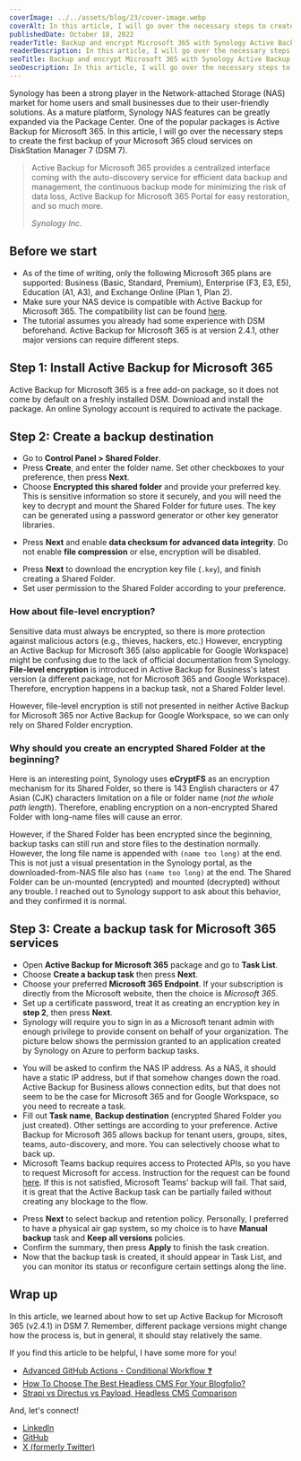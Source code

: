 ```yaml
---
coverImage: ../../assets/blog/23/cover-image.webp
coverAlt: In this article, I will go over the necessary steps to create the first backup of your Microsoft 365 cloud services on DiskStation Manager (DSM) 7.
publishedDate: October 18, 2022
readerTitle: Backup and encrypt Microsoft 365 with Synology Active Backup
readerDescription: In this article, I will go over the necessary steps to create the first backup of your Microsoft 365 cloud services on DiskStation Manager (DSM) 7.
seoTitle: Backup and encrypt Microsoft 365 with Synology Active Backup
seoDescription: In this article, I will go over the necessary steps to create the first backup of your Microsoft 365 cloud services on DiskStation Manager (DSM) 7.
---
```



Synology has been a strong player in the Network-attached Storage (NAS) market for home users and small businesses due to their user-friendly solutions. As a mature platform, Synology NAS features can be greatly expanded via the Package Center. One of the popular packages is Active Backup for Microsoft 365. In this article, I will go over the necessary steps to create the first backup of your Microsoft 365 cloud services on DiskStation Manager 7 (DSM 7).

> Active Backup for Microsoft 365 provides a centralized interface coming with the auto-discovery service for efficient data backup and management, the continuous backup mode for minimizing the risk of data loss, Active Backup for Microsoft 365 Portal for easy restoration, and so much more.
>
> <cite>Synology Inc.</cite>

## Before we start

- As of the time of writing, only the following Microsoft 365 plans are supported: Business (Basic, Standard, Premium), Enterprise (F3, E3, E5), Education (A1, A3), and Exchange Online (Plan 1, Plan 2).
- Make sure your NAS device is compatible with Active Backup for Microsoft 365. The compatibility list can be found [here](https://www.synology.com/en-us/dsm/packages/ActiveBackup-Office365).
- The tutorial assumes you already had some experience with DSM beforehand. Active Backup for Microsoft 365 is at version 2.4.1, other major versions can require different steps.

## Step 1: Install Active Backup for Microsoft 365

Active Backup for Microsoft 365 is a free add-on package, so it does not come by default on a freshly installed DSM. Download and install the package. An online Synology account is required to activate the package.


<BlogPicture imageMetadata={image} alt='Install Active Backup for Microsoft 365 from Synology Package Center.' />

## Step 2: Create a backup destination

- Go to **Control Panel > Shared Folder**.
- Press **Create**, and enter the folder name. Set other checkboxes to your preference, then press **Next**.
- Choose **Encrypted this shared folder** and provide your preferred key. This is sensitive information so store it securely, and you will need the key to decrypt and mount the Shared Folder for future uses. The key can be generated using a password generator or other key generator libraries.


<BlogPicture imageMetadata={image2} alt='Generate a secret key using Python.' />

- Press **Next** and enable **data checksum for advanced data integrity**. Do not enable **file compression** or else, encryption will be disabled.


<BlogPicture imageMetadata={image3} alt='Enable shared folder compression will disable shared folder encryption.' />

- Press **Next** to download the encryption key file (`.key`), and finish creating a Shared Folder.
- Set user permission to the Shared Folder according to your preference.

### How about file-level encryption?

Sensitive data must always be encrypted, so there is more protection against malicious actors (e.g., thieves, hackers, etc.) However, encrypting an Active Backup for Microsoft 365 (also applicable for Google Workspace) might be confusing due to the lack of official documentation from Synology. **File-level encryption** is introduced in Active Backup for Business's latest version (a different package, not for Microsoft 365 and Google Workspace). Therefore, encryption happens in a backup task, not a Shared Folder level.


<BlogPicture imageMetadata={image4} alt='Create a virtual machine backup task.' />

However, file-level encryption is still not presented in neither Active Backup for Microsoft 365 nor Active Backup for Google Workspace, so we can only rely on Shared Folder encryption.

### Why should you create an encrypted Shared Folder at the beginning?

Here is an interesting point, Synology uses **eCryptFS** as an encryption mechanism for its Shared Folder, so there is 143 English characters or 47 Asian (CJK) characters limitation on a file or folder name (*not the whole path length*). Therefore, enabling encryption on a non-encrypted Shared Folder with long-name files will cause an error.


<BlogPicture imageMetadata={image5} alt='143 characters limitation of eCryptFS used by Synology.' />

However, if the Shared Folder has been encrypted since the beginning, backup tasks can still run and store files to the destination normally. However, the long file name is appended with `(name too long)` at the end. This is not just a visual presentation in the Synology portal, as the downloaded-from-NAS file also has `(name too long)` at the end. The Shared Folder can be un-mounted (encrypted) and mounted (decrypted) without any trouble. I reached out to Synology support to ask about this behavior, and they confirmed it is normal.


<BlogPicture imageMetadata={image6} alt='Name too long error message.' />

## Step 3: Create a backup task for Microsoft 365 services


<BlogPicture imageMetadata={image7} alt='Active Backup task creation wizard.' />

- Open **Active Backup for Microsoft 365** package and go to **Task List**.
- Choose **Create a backup task** then press **Next**.
- Choose your preferred **Microsoft 365 Endpoint**. If your subscription is directly from the Microsoft website, then the choice is *Microsoft 365*.
- Set up a certificate password, treat it as creating an encryption key in **step 2**, then press **Next**.
- Synology will require you to sign in as a Microsoft tenant admin with enough privilege to provide consent on behalf of your organization. The picture below shows the permission granted to an application created by Synology on Azure to perform backup tasks.


<BlogPicture imageMetadata={image8} alt='Permission granted to Synology Active Backup for Microsoft 365.' />

- You will be asked to confirm the NAS IP address. As a NAS, it should have a static IP address, but if that somehow changes down the road. Active Backup for Business allows connection edits, but that does not seem to be the case for Microsoft 365 and for Google Workspace, so you need to recreate a task.
- Fill out **Task name**, **Backup destination** (encrypted Shared Folder you just created). Other settings are according to your preference. Active Backup for Microsoft 365 allows backup for tenant users, groups, sites, teams, auto-discovery, and more. You can selectively choose what to back up.
- Microsoft Teams backup requires access to Protected APIs, so you have to request Microsoft for access. Instruction for the request can be found [here](https://learn.microsoft.com/en-us/graph/teams-protected-apis). If this is not satisfied, Microsoft Teams' backup will fail. That said, it is great that the Active Backup task can be partially failed without creating any blockage to the flow.


<BlogPicture imageMetadata={image9} alt='The backup task can be partially failed, but that will not break the setup.' />

- Press **Next** to select backup and retention policy. Personally, I preferred to have a physical air gap system, so my choice is to have **Manual backup** task and **Keep all versions** policies.
- Confirm the summary, then press **Apply** to finish the task creation.
- Now that the backup task is created, it should appear in Task List, and you can monitor its status or reconfigure certain settings along the line.


<BlogPicture imageMetadata={image10} alt='Active Backup for Microsoft 365 is successfully configured.' />

## Wrap up

In this article, we learned about how to set up Active Backup for Microsoft 365 (v2.4.1) in DSM 7. Remember, different package versions might change how the process is, but in general, it should stay relatively the same.

If you find this article to be helpful, I have some more for you!

- [Advanced GitHub Actions - Conditional Workflow ❓](advanced-github-actions-conditional-workflow)
- [How To Choose The Best Headless CMS For Your Blogfolio?](headless-cms-for-portfolio-and-blogs)
- [Strapi vs Directus vs Payload, Headless CMS Comparison](strapi-vs-directus-vs-payload-headless-cms-comparison)

And, let's connect!

- [LinkedIn](https://www.linkedin.com/in/hunghvu/)
- [GitHub](https://github.com/hunghvu)
- [X (formerly Twitter)](https://x.com/hunghvu_dev)



